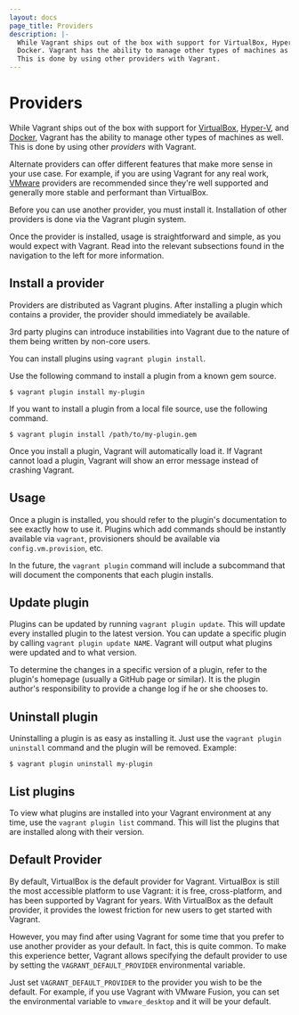```yaml
---
layout: docs
page_title: Providers
description: |-
  While Vagrant ships out of the box with support for VirtualBox, Hyper-V, and
  Docker. Vagrant has the ability to manage other types of machines as well.
  This is done by using other providers with Vagrant.
---
```


# Providers

While Vagrant ships out of the box with support for [VirtualBox](https://www.virtualbox.org), [Hyper-V](https://learn.microsoft.com/en-us/virtualization/hyper-v-on-windows/about/), and [Docker](https://www.docker.io), Vagrant has the ability to manage other types of machines as well. This is done by using other _providers_ with Vagrant.

Alternate providers can offer different features that make more sense in your use case. For example, if you are using Vagrant for any real work, [VMware](https://www.vmware.com) providers are recommended since they're well supported and generally more stable and performant than VirtualBox.

Before you can use another provider, you must install it. Installation of other providers is done via the Vagrant plugin system.

Once the provider is installed, usage is straightforward and simple, as you would expect with Vagrant. Read into the relevant subsections found in the navigation to the left for more information.

## Install a provider

Providers are distributed as Vagrant plugins. After installing a plugin which contains a provider, the provider should immediately be available.

<Warning>

3rd party plugins can introduce instabilities into Vagrant due to the nature of them being written by non-core users.

</Warning>

You can install plugins using `vagrant plugin install`.

Use the following command to install a plugin from a known gem source.

```shell-session
$ vagrant plugin install my-plugin
```

If you want to install a plugin from a local file source, use the following command.

```shell-session
$ vagrant plugin install /path/to/my-plugin.gem
```

Once you install a plugin, Vagrant will automatically load it. If Vagrant cannot load a plugin, Vagrant will show an error message instead of crashing Vagrant.

## Usage

Once a plugin is installed, you should refer to the plugin's documentation to see exactly how to use it. Plugins which add commands should be instantly available via `vagrant`, provisioners should be available via `config.vm.provision`, etc.

<Note>

In the future, the `vagrant plugin` command will include a subcommand that will document the components that each plugin installs.

</Note>

## Update plugin

Plugins can be updated by running `vagrant plugin update`. This will update every installed plugin to the latest version. You can update a specific plugin by calling `vagrant plugin update NAME`. Vagrant will output what plugins were updated and to what version.

To determine the changes in a specific version of a plugin, refer to the plugin's homepage (usually a GitHub page or similar). It is the plugin author's responsibility to provide a change log if he or she chooses to.

## Uninstall plugin

Uninstalling a plugin is as easy as installing it. Just use the `vagrant plugin uninstall` command and the plugin will be removed. Example:

```shell-session
$ vagrant plugin uninstall my-plugin
```

## List plugins

To view what plugins are installed into your Vagrant environment at any time, use the `vagrant plugin list` command. This will list the plugins
that are installed along with their version.


## Default Provider

By default, VirtualBox is the default provider for Vagrant. VirtualBox is still the most accessible platform to use Vagrant: it is free, cross-platform, and has been supported by Vagrant for years. With VirtualBox as the default provider, it provides the lowest friction for new users to get started with Vagrant.

However, you may find after using Vagrant for some time that you prefer to use another provider as your default. In fact, this is quite common. To make this experience better, Vagrant allows specifying the default provider to use by setting the `VAGRANT_DEFAULT_PROVIDER` environmental variable.

Just set `VAGRANT_DEFAULT_PROVIDER` to the provider you wish to be the default. For example, if you use Vagrant with VMware Fusion, you can set the environmental variable to `vmware_desktop` and it will be your default.